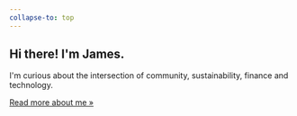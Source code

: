 ```yaml
---
collapse-to: top
---
```

## Hi there! I'm James.

I'm curious about the intersection of community, sustainability, finance and technology.

[Read more about me &raquo;](/address-book/myself)
